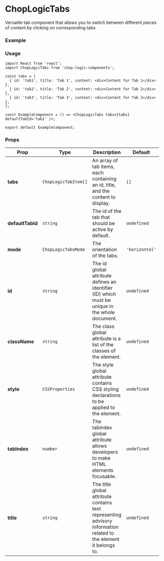 
<Meta of={ChopLogicTabsStories} title='Tabs' />

# ChopLogicTabs

Versatile tab component that allows you to switch between different pieces of content by clicking on corresponding tabs.

### Example

<Canvas>
  <Story of={ChopLogicTabsStories.Default} />
</Canvas>

### Usage

```tsx
import React from 'react';
import ChopLogicTabs from 'chop-logic-components';

const tabs = [
  { id: 'tab1', title: 'Tab 1', content: <div>Content for Tab 1</div> },
  { id: 'tab2', title: 'Tab 2', content: <div>Content for Tab 2</div> },
  { id: 'tab3', title: 'Tab 3', content: <div>Content for Tab 3</div> },
];

const ExampleComponent = () => <ChopLogicTabs tabs={tabs} defaultTabId='tab1' />;

export default ExampleComponent;
```

### Props

| Prop             | Type                  | Description                                                                                                      | Default        | Required |
|------------------|-----------------------|------------------------------------------------------------------------------------------------------------------|----------------|----------|
| **tabs**         | `ChopLogicTabItem[]`  | An array of tab items, each containing an id, title, and the content to display.                                 | `[]`           | Yes      |
| **defaultTabId** | `string`              | The id of the tab that should be active by default.                                                              | `undefined`    | No       |
| **mode**         | `ChopLogicTabsMode`   | The orientation of the tabs.                                                                                     | `'horizontal'` | No       |
| **id**           | `string`              | The id global attribute defines an identifier (ID) which must be unique in the whole document.                   | `undefined`    | No       |
| **className**    | `string`              | The class global attribute is a list of the classes of the element.                                              | `undefined`    | No       |
| **style**        | `CSSProperties`       | The style global attribute contains CSS styling declarations to be applied to the element.                       | `undefined`    | No       |
| **tabIndex**     | `number`              | The tabindex global attribute allows developers to make HTML elements focusable.                                 | `undefined`    | No       |
| **title**        | `string`              | The title global attribute contains text representing advisory information related to the element it belongs to. | `undefined`    | No       |
